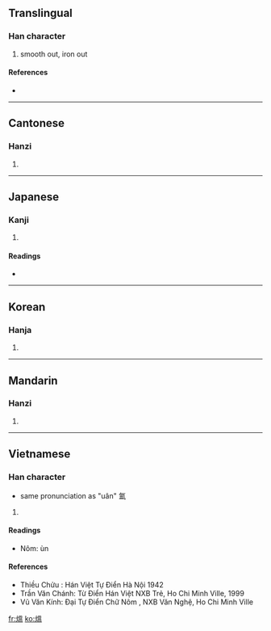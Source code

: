 {{see|煴}}
==Translingual==

===Han character===
{{Han char|rn=86|rad=火|as=10|sn=14|four=9681<sub>7</sub>|canj=火田人廿 (FWOT)}}

# smooth out, iron out

====References====
* {{Han ref|kx=0679.040|dkj=19288|dj=1090.270|hdz=32223.091|uh=7185|ud=29061|bh=E2BE|bd=58046}}

----

==Cantonese==

===Hanzi===
{{yue-hanzi|jyut=|y=wan3}}

# {{defn|Cantonese}}

----

==Japanese==

===Kanji===
{{ja-kanji|grade=9|rs=火10}}

# {{defn|Japanese}}

====Readings====
* {{ja-readings|on=[[うん]] (un), [[おん]] (on)|kun=[[うずみび]] (uzumibi)}}

----

==Korean==

===Hanja===
{{ko-hanja|hangeul=온|eumhun=|rv=on|mr=on|y=on}}

# {{defn|Korean}}

----

==Mandarin==

===Hanzi===
{{cmn-hanzi|sim=煴|pin=[[yūn]] ([[yun1]]), [[yún]] ([[yun2]])|wg=yün<sup>1</sup>, yün<sup>2</sup>}}

# {{defn|Mandarin}}

----

==Vietnamese==

===Han character===
{{vi-hantu|uân  }}
* same pronunciation as "uân" 氳

# {{defn|Vietnamese}}
====Readings====
* Nôm: ùn
====References====
* Thiều Chửu : Hán Việt Tự Điển  Hà Nội 1942
* Trần Văn Chánh: Từ Điển Hán Việt NXB Trẻ, Ho Chi Minh Ville, 1999
* Vũ Văn Kính: Đại Tự Điển Chữ Nôm , NXB Văn Nghệ, Ho Chi Minh Ville

[[fr:熅]]
[[ko:熅]]